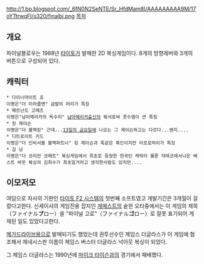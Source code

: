 http://1.bp.blogspot.com/_6fN0N2SeNTE/Sr_HfdMam8I/AAAAAAAAA9M/17oYTtrwqFI/s320/finalbj.png
[[목차]]
== 개요 ==
파이널블로우는 1988년 [[타이토]]가 발매한 2D 복싱게임이다. 8개의 방향레버와 3개의 버튼으로 구성되어 있다. 

== 캐릭터 ==
 * 다이너마이트 죠
 이명은"더 미라클맨" 금발의 머리가 특징
 * 페르난도 고메즈
 이명은"남아메리카의 독수리" [[남아메리카]]출신의 복서로써 콧수염이 큰 특징
 * 킹 제이슨
 이명은"더 블랙킹" 근데...[[13일의 금요일]]에 나오는 그 제이슨하고는 다르다...왠지....
 * 디트로이트 키드
 이명은"더 인비서블 블랙파트너" 킹 제이슨과 똑같은 흑인이지만 아프로머리가 특징 
 * 김 낭
 이명은"더 코리안 코메트" 복싱게임에서 최초로 등장한 한국인 캐릭터 물론 쟈레코에서나온 베스트 바웃 복싱의 김희수가 최초일거라고 생각한사람도 있지만....

== 이모저모 ==
여담으로 자사의 기판인 [[타이토 F2 시스템]]의 첫번째 소프트였고 개발기간은 3개월이 걸렸다고한다. 
신세이샤의 게임전용 잡지인 [[게메스트]]의 숱한 오타중에서는 이 게임의 제목（ファイナル'''ブ'''ロー）을 "파이널 고로"（ファイナル'''ゴ'''ロー）로 잘못 표기되어 게재된 일도 있었다고한다. 

[[메가드라이브]]용으로 발매되기도 했었는데 권투선수인 제임스 더글라스가 이 게임에 협조해서 제네시스판 이름이 제임스 버스터 더글라스 넉아웃 복싱이 되었다.

그 제임스 더글라스는 1990년에 [[마이크 타이슨]]과의 경기에서 패배했다.
